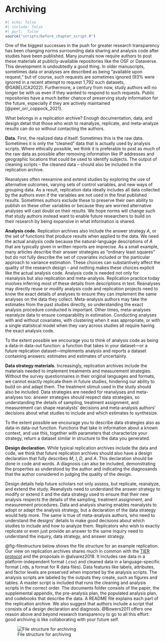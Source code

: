 # Archiving 


```r
#| echo: false
#| include: false
#| purl:  false
source("scripts/before_chapter_script.R")
```

One of the biggest successes in the push for greater research transparency has been changing norms surrounding data sharing and analysis code after studies have been published. Many journals now require authors to post these materials at publicly-available repositories like the OSF or Dataverse. This development is undoubtedly a good thing. In older manuscripts, sometimes data or analyses are described as being "available upon request," but of course, such requests are sometimes ignored (93% were ignored in a recent attempt to request 1,792 such  datasets, @GABELICA2022). Furthermore, a century from now, study authors will no longer be with us even if they wanted to respond to such requests. Public repositories have a much better chance of preserving study information for the future, especially if they are actively maintained [@peer_orr_coppock_2021].

What belongs in a replication archive? Enough documentation, data, and design detail that those who wish to reanalyze, replicate, and meta-analyze results can do so without contacting the authors.

**Data.** First, the realized data $d$ itself. Sometimes this is the raw data. Sometimes it is only the "cleaned" data that is actually used by analysis scripts. Where ethically possible, we think it is preferable to post as much of the raw data as possible after removing information like IP addresses and geographic locations that could be used to identify subjects. The output of cleaning scripts -- the cleaned data -- should also be included in the replication archive. 

Reanalyses often reexamine and extend studies by exploring the use of alternative outcomes, varying sets of control variables, and new ways of grouping data. As a result, replication data ideally includes all data collected by the authors even if the variables are not used in the final published results. Sometimes authors exclude these to preserve their own ability to publish on these other variables or because they are worried alternative analyses will cast doubt on their results. We hope norms will change such that study authors instead want to enable future researchers to build on their research by being expansive in what information is shared.

**Analysis code.** Replication archives also include the answer strategy *A*, or the set of functions that produce results when applied to the data. We need the actual analysis code because the natural-language descriptions of *A* that are typically given in written reports are imprecise. As a small example, many articles describe their answer strategies as "ordinary least squares" but do not fully describe the set of covariates included or the particular approach to variance estimation. These choices can substantively affect the quality of the research design -- and nothing makes these choices explicit like the actual analysis code. Analysis code is needed not only for reanalysis but also replication and meta-analysis. Replication practice today involves inferring most of these details from descriptions in text. Reanalyses may directly reuse or modify analysis code and replication projects need to know the exact details of analyses to ensure they can implement the same analyses on the data they collect. Meta-analysis authors may take the estimates from the past studies directly, so understanding the exact analysis procedure conducted is important. Other times, meta-analyses reanalyze data to ensure comparability in estimation. Conducting analyses with and without covariates, with clustering when it was appropriate, or with a single statistical model when they vary across studies all require having the exact analysis code. 

To the extent possible we encourage you to think of analysis code as being a data-in data-out function: a function that takes in your dataset---or a future replication dataset---implements analysis and reports a dataset containing answers: estimates and estimates of uncertainty. 

**Data strategy materials.** Increasingly, replication archives include the materials needed to implement treatments and measurement strategies. Without the survey questionnaires in their original languages and formats, we cannot exactly replicate them in future studies, hindering our ability to build on and adapt them. The treatment stimuli used in the study should also be included. Data strategies are needed for reanalyses and meta-analyses too: answer strategies should respect data strategies, so understanding the details of sampling, treatment assignment, and measurement can shape reanalysts' decisions and meta-analysis authors' decisions about what studies to include and which estimates to synthesize. 

To the extent possible we encourage you to describe data strategies also as data-in data-out function. Functions that take in information about a known context, and use this, together with parameters that characterize your strategy, return a dataset similar in structure to the data you generated. 

**Design declaration.** While typical replication archives include the data and code, we think that future replication archives should also have a design declaration that fully describes *M*, *I*, *D*, and *A*. This declaration should be done in code and words. A diagnosis can also be included, demonstrating the properties as understood by the author and indicating the diagnosands that the author considered in judging the quality of the design. 

Design details help future scholars not only assess, but replicate, reanalyze, and extend the study. Reanalysts need to understand the answer strategy to modify or extend it and the data strategy used to ensure that their new analysis respects the details of the sampling, treatment assignment, and measurement procedures. Data and analysis sharing enables reanalysts to adopt or adapt the analysis strategy, but a declaration of the data strategy would help more. The same is true of meta-analysis authors, who need to understand the designs' details to make good decisions about which studies to include and how to analyze them. Replicators who wish to exactly replicate or even just provide an answer to the same inquiry need to understand the inquiry, data strategy, and answer strategy. 

@fig-filestructure below shows the file structure for an example replication. Our view on replication archives shares much in common with the [TIER protocol](https://www.projecttier.org) and the proposals in @alvarez2018. It includes raw data in a platform-independent format (.csv) and cleaned data in a language-specific format (.rds, a format for R data files). Data features like labels, attributes, and factor levels are preserved when imported by the analysis scripts. The analysis scripts are labeled by the outputs they create, such as figures and tables. A master script is included that runs the cleaning and analysis scripts in the correct order. The documents folder consists of the paper, the supplemental appendix, the pre-analysis plan, the populated analysis plan, and codebooks that describe the data. A README file explains each part of the replication archive. We also suggest that authors include a script that consists of a design declaration and diagnosis. @Bowers2011 offers one reason above and beyond research transparency to go to all this effort: good archiving is like collaborating with your future self.

![File structure for archiving](/figures/file-structure){#fig-filestructure}

